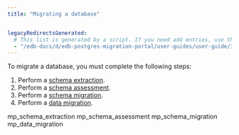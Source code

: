 ```yaml
---
title: "Migrating a database"


legacyRedirectsGenerated:
  # This list is generated by a script. If you need add entries, use the `legacyRedirects` key.
  - "/edb-docs/d/edb-postgres-migration-portal/user-guides/user-guide/3.0.1/mp_migrating_database.html"
---
```


<div id="mp_migrating_database" class="registered_link"></div>

To migrate a database, you must complete the following steps:

1.  Perform a [schema extraction](01_mp_schema_extraction/#mp_schema_extraction).
2.  Perform a [schema assessment](02_mp_schema_assessment/#mp_schema_assessment).
3.  Perform a [schema migration](03_mp_schema_migration/#mp_schema_migration).
4.  Perform a [data migration](04_mp_data_migration/#mp_data_migration).


<div class="toctree" maxdepth="3">

mp_schema_extraction mp_schema_assessment mp_schema_migration mp_data_migration

</div>
